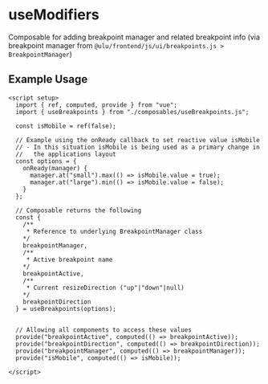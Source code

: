 # useModifiers

Composable for adding breakpoint manager and related breakpoint info (via breakpoint manager from `@ulu/frontend/js/ui/breakpoints.js > BreakpointManager`)

## Example Usage

```vue
<script setup>
  import { ref, computed, provide } from "vue";
  import { useBreakpoints } from "./composables/useBreakpoints.js";

  const isMobile = ref(false);

  // Example using the onReady callback to set reactive value isMobile
  // - In this situation isMobile is being used as a primary change in  
  //   the applications layout 
  const options = { 
    onReady(manager) {
      manager.at("small").max(() => isMobile.value = true);
      manager.at("large").min(() => isMobile.value = false);
    }
  };

  // Composable returns the following
  const { 
    /**
     * Reference to underlying BreakpointManager class
    */
    breakpointManager, 
    /**
     * Active breakpoint name
    */
    breakpointActive, 
    /**
     * Current resizeDirection ("up"|"down"|null)
    */
    breakpointDirection 
  } = useBreakpoints(options);


  // Allowing all components to access these values
  provide("breakpointActive", computed(() => breakpointActive));
  provide("breakpointDirection", computed(() => breakpointDirection));
  provide("breakpointManager", computed(() => breakpointManager));
  provide("isMobile", computed(() => isMobile));

</script>
```